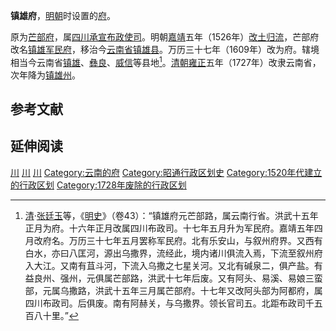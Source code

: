 '''镇雄府'''，[[明朝|明朝]]时设置的[[府_(行政区划)|府]]。

原为[[芒部府|芒部府]]，属[[四川承宣布政使司|四川承宣布政使司]]。明朝[[嘉靖|嘉靖]]五年（1526年）[[改土归流|改土归流]]，芒部府改名[[镇雄军民府|镇雄军民府]]，移治今[[云南省|云南省]][[镇雄县|镇雄县]]。万历三十七年（1609年）改为府。辖境相当今云南省[[镇雄县|镇雄]]、[[彝良县|彝良]]、[[威信县|威信]]等县地<ref>[[清朝|清]]·[[张廷玉|张廷玉]]等，《[[明史|明史]]》（卷43）：“镇雄府元芒部路，属云南行省。洪武十五年正月为府。十六年正月改属四川布政司。十七年五月升为军民府。嘉靖五年四月改府名。万历三十七年五月罢称军民府。北有乐安山，与叙州府界。又西有白水，亦曰八匡河，源出乌撒界，流经此，境内诸川俱流入焉，下流至叙州府入大江。又南有苴斗河，下流入乌撒之七星关河。又北有碱泉二，俱产盐。有益良州、强州，元俱属芒部路，洪武十七年后废。又有阿头、易溪、易娘三蛮部，元属乌撒路，洪武十五年三月属芒部府。十七年又改阿头部为阿都府，属四川布政司。后俱废。南有阿赫关，与乌撒界。领长官司五。北距布政司千五百八十里。”</ref>。[[清朝|清朝]][[雍正|雍正]]五年（1727年）改隶云南省，次年降为[[镇雄州|镇雄州]]。

==参考文献==
{{reflist}}

== 延伸阅读 ==
{{Wikisource further reading}}
{{云南行政区划小作品}}
{{明朝行政区划|nocat}}

[[Category:明朝的府|川]]
[[Category:清朝的府|川]]
[[Category:四川的府|川]]
[[Category:云南的府|Category:云南的府]]
[[Category:昭通行政区划史|Category:昭通行政区划史]]
[[Category:1520年代建立的行政区划|Category:1520年代建立的行政区划]]
[[Category:1728年废除的行政区划|Category:1728年废除的行政区划]]